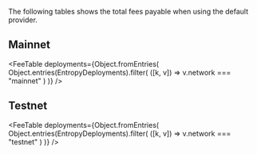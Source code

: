 
The following tables shows the total fees payable when using the default provider.

## Mainnet

<FeeTable
  deployments={Object.fromEntries(
    Object.entries(EntropyDeployments).filter(
      ([k, v]) => v.network === "mainnet"
    )
  )}
/>

## Testnet

<FeeTable
  deployments={Object.fromEntries(
    Object.entries(EntropyDeployments).filter(
      ([k, v]) => v.network === "testnet"
    )
  )}
/>
